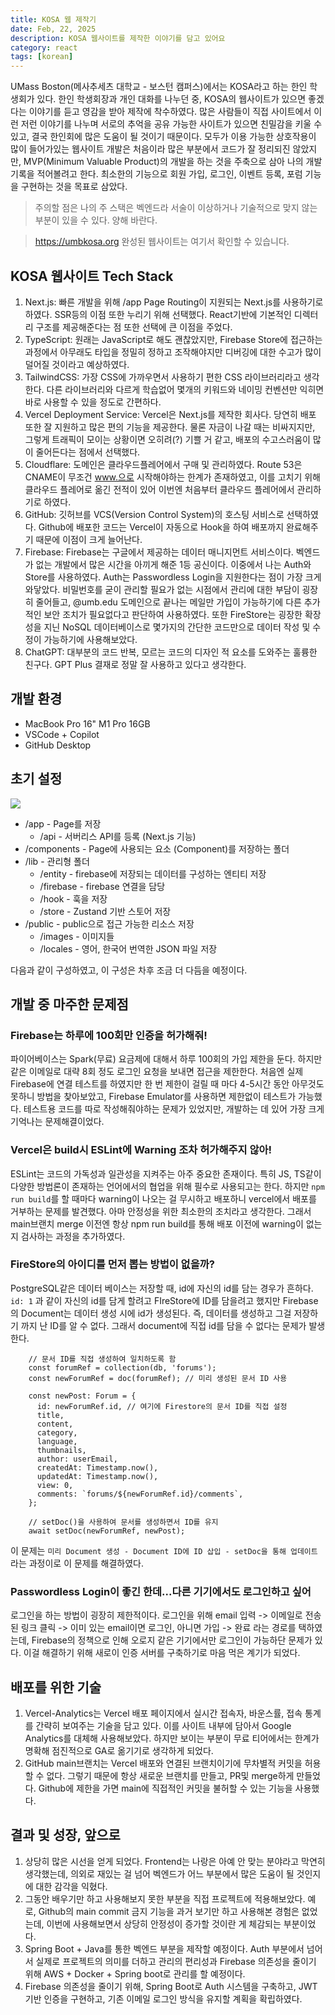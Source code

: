 ```yaml
---
title: KOSA 웹 제작기
date: Feb, 22, 2025
description: KOSA 웹사이트를 제작한 이야기를 담고 있어요
category: react
tags: [korean]
---
```


UMass Boston(메사추세츠 대학교 - 보스턴 캠퍼스)에서는 KOSA라고 하는 한인 학생회가 있다. 한인 학생회장과 개인 대화를 나누던 중, KOSA의 웹사이트가 있으면 좋겠다는 이야기를 듣고 영감을 받아 제작에 착수하였다. 많은 사람들이 직접 사이트에서 이런 저런 이야기를 나누며 서로의 추억을 공유 가능한 사이트가 있으면 친밀감을 키울 수 있고, 결국 한인회에 많은 도움이 될 것이기 때문이다. 모두가 이용 가능한 상호작용이 많이 들어가있는 웹사이트 개발은 처음이라 많은 부분에서 코드가 잘 정리되진 않았지만, MVP(Minimum Valuable Product)의 개발을 하는 것을 주축으로 삼아 나의 개발 기록을 적어볼려고 한다.
최소한의 기능으로 회원 가입, 로그인, 이벤트 등록, 포럼 기능을 구현하는 것을 목표로 삼았다.

> 주의할 점은 나의 주 스택은 벡엔드라 서술이 이상하거나 기술적으로 맞지 않는 부분이 있을 수 있다. 양해 바란다.

> https://umbkosa.org 완성된 웹사이트는 여기서 확인할 수 있습니다.

## KOSA 웹사이트 Tech Stack

1. Next.js: 빠른 개발을 위해 /app Page Routing이 지원되는 Next.js를 사용하기로 하였다. SSR등의 이점 또한 누리기 위해 선택했다. React기반에 기본적인 디렉터리 구조를 제공해준다는 점 또한 선택에 큰 이점을 주었다.
2. TypeScript: 원래는 JavaScript로 해도 괜찮았지만, Firebase Store에 접근하는 과정에서 아무래도 타입을 정밀히 정하고 조작해야지만 디버깅에 대한 수고가 많이 덜어질 것이라고 예상하였다.
3. TailwindCSS: 가장 CSS에 가까우면서 사용하기 편한 CSS 라이브러리라고 생각한다. 다른 라이브러리와 다르게 학습없어 몇개의 키워드와 네이밍 컨벤션만 익히면 바로 사용할 수 있을 정도로 간편하다.
4. Vercel Deployment Service: Vercel은 Next.js를 제작한 회사다. 당연히 배포 또한 잘 지원하고 많은 편의 기능을 제공한다. 물론 자금이 나갈 때는 비싸지지만, 그렇게 트래픽이 모이는 상황이면 오히려(?) 기쁠 거 같고, 배포의 수고스러움이 많이 줄어든다는 점에서 선택했다.
5. Cloudflare: 도메인은 클라우드플레어에서 구매 및 관리하였다. Route 53은 CNAME이 무조건 www.으로 시작해야하는 한계가 존재하였고, 이를 고치기 위해 클라우드 플레어로 옮긴 전적이 있어 이번엔 처음부터 클라우드 플레어에서 관리하기로 하였다.
6. GitHub: 깃허브를 VCS(Version Control System)의 호스팅 서비스로 선택하였다. Github에 배포한 코드는 Vercel이 자동으로 Hook을 하여 배포까지 완료해주기 때문에 이점이 크게 늘어난다.
7. Firebase: Firebase는 구글에서 제공하는 데이터 매니지먼트 서비스이다. 벡엔드가 없는 개발에서 많은 시간을 아끼게 해준 1등 공신이다. 이중에서 나는 Auth와 Store를 사용하였다. Auth는 Passwordless Login을 지원한다는 점이 가장 크게 와닿았다. 비밀번호를 굳이 관리할 필요가 없는 시점에서 관리에 대한 부담이 굉장히 줄어들고, @umb.edu 도메인으로 끝나는 메일만 가입이 가능하기에 다른 추가적인 보안 조치가 필요없다고 판단하여 사용하였다. 또한 FireStore는 굉장한 확장성을 지닌 NoSQL 데이터베이스로 몇가지의 간단한 코드만으로 데이터 작성 및 수정이 가능하기에 사용해보았다.
8. ChatGPT: 대부분의 코드 반복, 모르는 코드의 디자인 적 요소를 도와주는 훌륭한 친구다. GPT Plus 결재로 정말 잘 사용하고 있다고 생각한다.

## 개발 환경

- MacBook Pro 16" M1 Pro 16GB
- VSCode + Copilot
- GitHub Desktop

## 초기 설정

![](https://github.com/user-attachments/assets/5161d74f-d419-41e2-afc8-300a73e1f001)

- /app - Page를 저장
  - /api - 서버리스 API를 등록 (Next.js 기능)
- /components - Page에 사용되는 요소 (Component)를 저장하는 폴더
- /lib - 관리형 폴더
  - /entity - firebase에 저장되는 데이터를 구성하는 엔티티 저장
  - /firebase - firebase 연결을 담당
  - /hook - 훅을 저장
  - /store - Zustand 기반 스토어 저장
- /public - public으로 접근 가능한 리소스 저장
  - /images - 이미지들
  - /locales - 영어, 한국어 번역한 JSON 파일 저장

다음과 같이 구성하였고, 이 구성은 차후 조금 더 다듬을 예정이다.

## 개발 중 마주한 문제점

### Firebase는 하루에 100회만 인증을 허가해줘!

파이어베이스는 Spark(무료) 요금제에 대해서 하루 100회의 가입 제한을 둔다. 하지만 같은 이메일로 대략 8회 정도 로그인 요청을 보내면 접근을 제한한다. 처음엔 실제 Firebase에 연결 테스트를 하였지만 한 번 제한이 걸릴 때 마다 4-5시간 동안 아무것도 못하니 방법을 찾아보았고, Firebase Emulator를 사용하면 제한없이 테스트가 가능했다. 테스트용 코드를 따로 작성해줘야하는 문제가 있었지만, 개발하는 데 있어 가장 크게 기억나는 문제해결이었다.

### Vercel은 build시 ESLint에 Warning 조차 허가해주지 않아!

ESLint는 코드의 가독성과 일관성을 지켜주는 아주 중요한 존재이다. 특히 JS, TS같이 다양한 방법론이 존재하는 언어에서의 협업을 위해 필수로 사용되고는 한다. 하지만 `npm run build`를 할 때마다 warning이 나오는 걸 무시하고 배포하니 vercel에서 배포를 거부하는 문제를 발견했다. 아마 안정성을 위한 최소한의 조치라고 생각한다. 그래서 main브랜치 merge 이전엔 항상 npm run build를 통해 배포 이전에 warning이 없는 지 검사하는 과정을 추가하였다.

### FireStore의 아이디를 먼저 뽑는 방법이 없을까?

PostgreSQL같은 데이터 베이스는 저장할 때, id에 자신의 id를 담는 경우가 흔하다. `id: 1` 과 같이 자신의 id를 담게 할려고 FIreStore에 ID를 담을려고 했지만 Firebase의 Document는 데이터 생성 시에 id가 생성된다. 즉, 데이터를 생성하고 그걸 저장하기 까지 난 ID를 알 수 없다. 그래서 document에 직접 id를 담을 수 없다는 문제가 발생한다.

```types
    // 문서 ID를 직접 생성하여 일치하도록 함
    const forumRef = collection(db, 'forums');
    const newForumRef = doc(forumRef); // 미리 생성된 문서 ID 사용

    const newPost: Forum = {
      id: newForumRef.id, // 여기에 Firestore의 문서 ID를 직접 설정
      title,
      content,
      category,
      language,
      thumbnails,
      author: userEmail,
      createdAt: Timestamp.now(),
      updatedAt: Timestamp.now(),
      view: 0,
      comments: `forums/${newForumRef.id}/comments`,
    };

    // setDoc()을 사용하여 문서를 생성하면서 ID를 유지
    await setDoc(newForumRef, newPost);
```

이 문제는 `미리 Document 생성 - Document ID에 ID 삽입 - setDoc을 통해 업데이트` 라는 과정이로 이 문제를 해결하였다.

### Passwordless Login이 좋긴 한데...다른 기기에서도 로그인하고 싶어

로그인을 하는 방법이 굉장히 제한적이다. 로그인을 위해 email 입력 -> 이메일로 전송된 링크 클릭 -> 이미 있는 email이면 로그인, 아니면 가입 -> 완료 라는 경로를 택하였는데, Firebase의 정책으로 인해 오로지 같은 기기에서만 로그인이 가능하단 문제가 있다. 이걸 해결하기 위해 새로이 인증 서버를 구축하기로 마음 먹은 계기가 되었다.

## 배포를 위한 기술

1. Vercel-Analytics는 Vercel 배포 페이지에서 실시간 접속자, 바운스률, 접속 통계를 간략히 보여주는 기술을 담고 있다. 이를 사이트 내부에 담아서 Google Analytics를 대체해 사용해보았다. 하지만 보이는 부분이 무료 티어에서는 한계가 명확해 점진적으로 GA로 옮기기로 생각하게 되었다.
2. GitHub main브랜치는 Vercel 배포와 연결된 브랜치이기에 무차별적 커밋을 허용할 수 없다. 그렇기 때문에 항상 새로운 브랜치를 만들고, PR및 merge하게 만들었다. Github에 제한을 가면 main에 직접적인 커밋을 불허할 수 있는 기능을 사용했다.

## 결과 및 성장, 앞으로

1. 상당히 많은 시선을 얻게 되었다. Frontend는 나랑은 아예 안 맞는 분야라고 막연히 생각했는데, 의외로 재있는 걸 넘어 벡엔드가 어느 부분에서 많은 도움이 될 것인지에 대한 감각을 익혔다.
2. 그동안 배우기만 하고 사용해보지 못한 부분을 직접 프로젝트에 적용해보았다. 예로, Github의 main commit 금지 기능을 과거 보기만 하고 사용해본 경험은 없었는데, 이번에 사용해보면서 상당히 안정성이 증가할 것이란 게 체감되는 부분이었다.
3. Spring Boot + Java를 통한 벡엔드 부분을 제작할 예정이다. Auth 부분에서 넘어서 실제로 프로젝트의 의미를 더하고 관리의 편리성과 Firebase 의존성을 줄이기 위해 AWS + Docker + Spring boot로 관리를 할 예정이다.
4. Firebase 의존성을 줄이기 위해, Spring Boot로 Auth 시스템을 구축하고, JWT 기반 인증을 구현하고, 기존 이메일 로그인 방식을 유지할 계획을 확립하였다.

